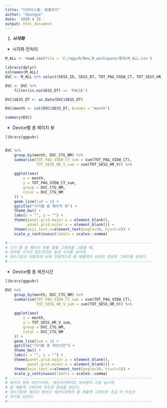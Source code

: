 ---
title: "디바이스별: 월별추이"
author: "Seongye"
date: '2020 4 16 '
output: html_document
---


(@) ***시각화***

+ 시각화 전처리

```{r code1, message=FALSE, warning=FALSE}

M_ALL <- read.csv(file = 'C:/app/R/New_R_workspace/롯데/M_ALL.csv')

library(dplyr)
colnames(M_ALL)
DVC <- M_ALL %>% select(SESS_ID, SESS_DT, TOT_PAG_VIEW_CT, TOT_SESS_HR_V, DVC_CTG_NM)

DVC <- DVC %>%
    filter(is.na(SESS_DT) == 'FALSE')

DVC$SESS_DT <- as.Date(DVC$SESS_DT)

DVC$month <- cut(DVC$SESS_DT, breaks = "month")

summary(DVC)

```

+ Device별 총 페이지 뷰

```{r code2, echo=TRUE, message=FALSE, warning=FALSE}
library(ggpubr)


DVC %>%
    group_by(month, DVC_CTG_NM) %>%
    summarise(TOT_PAG_VIEW_CT_sum = sum(TOT_PAG_VIEW_CT),
              TOT_SESS_HR_V_sum = sum(TOT_SESS_HR_V)) %>%
    
    ggplot(aes(
        x = month,
        y = TOT_PAG_VIEW_CT_sum,
        group = DVC_CTG_NM,
        color = DVC_CTG_NM
    )) +
    geom_line(lwd = 1) +
    ggtitle("기기별 총 페이지 뷰") +
    theme_bw() +
    labs(x = "", y = "") +
    theme(panel.grid.major.x = element_blank(),
          panel.grid.minor.x = element_blank()) +
    theme(axis.text.x=element_text(angle=30, hjust=1)) +
    scale_y_continuous(labels = scales::comma)

# ----------------------------------------------------------------
# 기기 별 총 페이지 뷰를 월별 그래프를 그렸을 때,
# 모바일 기기가 압도적으로 높은 수치를 보이며,
# 데스크탑과 테블릿에 비해 전체적으로 총 매출액과 비슷한 양상의 그래프를 보인다.
# ----------------------------------------------------------------

```

+ Device별 총 세션시간

```{r code3, echo=TRUE, message=FALSE, warning=FALSE}
library(ggpubr)

DVC %>%
    group_by(month, DVC_CTG_NM) %>%
    summarise(TOT_PAG_VIEW_CT_sum = sum(TOT_PAG_VIEW_CT),
              TOT_SESS_HR_V_sum = sum(TOT_SESS_HR_V)) %>%
    
    ggplot(aes(
        x = month,
        y = TOT_SESS_HR_V_sum,
        group = DVC_CTG_NM,
        color = DVC_CTG_NM
    )) +
    geom_line(lwd = 1) +
    ggtitle("기기별 총 세션시간") +
    theme_bw() +
    labs(x = "", y = "") +
    theme(panel.grid.major.x = element_blank(),
          panel.grid.minor.x = element_blank()) +
    theme(axis.text.x=element_text(angle=30, hjust=1)) +
    scale_y_continuous(labels = scales::comma)
# ----------------------------------------------------------------
# 페이지 뷰와 마찬가지로, 세션시간에서도 모바일이 가장 높으며,
# 총 매출액 그래프와 비슷한 양상을 보인다.
# 데스크탑은 페이지 뷰보다 세션시간에서 총 매출액 그래프와 조금 더 비슷한 
# 추이를 보인다.
# ----------------------------------------------------------------

```




